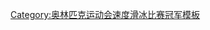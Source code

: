{{navbox
| name = 奥林匹克运动会速度滑冰比赛女子3000米冠军
| title = [[File:Olympic rings.svg|30px]] [[奥林匹克运动会速度滑冰奖牌得主列表|奥林匹克运动会速度滑冰比赛女子3000米冠军]]
| titlestyle = background:gold;
| state = {{{state|autocollapse}}}
| liststyle = text-align:left;
| listclass = plainlist
| list1 = {{div col|colwidth=20em}}
* [[Speed skating at the 1960 Winter Olympics – Women's 3000 metres|1960]]：{{flagicon|URS}} [[利迪娅·斯科布利科娃]]
* [[Speed skating at the 1964 Winter Olympics – Women's 3000 metres|1964]]：{{flagicon|URS}} [[利迪娅·斯科布利科娃]]
* [[Speed skating at the 1968 Winter Olympics – Women's 3000 metres|1968]]：{{flagicon|NED}} [[安斯·许特]]
* [[Speed skating at the 1972 Winter Olympics – Women's 3000 metres|1972]]：{{flagicon|NED}} [[斯廷·凯瑟]]
* [[Speed skating at the 1976 Winter Olympics – Women's 3000 metres|1976]]：{{flagicon|URS}} [[塔蒂亚娜·阿维丽娜]]
* [[Speed skating at the 1980 Winter Olympics – Women's 3000 metres|1980]]：{{flagicon|NOR}} [[比约格·埃娃·延森]]
* [[Speed skating at the 1984 Winter Olympics – Women's 3000 metres|1984]]：{{flagicon|GDR}} [[安德烈娅·埃里希-米切利希]]
* [[Speed skating at the 1988 Winter Olympics – Women's 3000 metres|1988]]：{{flagicon|NED}} [[伊冯娜·范亨尼普]]
* [[Speed skating at the 1992 Winter Olympics – Women's 3000 metres|1992]]：{{flagicon|GER}} [[贡达·尼曼-施蒂内曼]]
* [[Speed skating at the 1994 Winter Olympics – Women's 3000 metres|1994]]：{{flagicon|RUS}} [[斯维特拉娜·巴扎诺娃]]
* [[Speed skating at the 1998 Winter Olympics – Women's 3000 metres|1998]]：{{flagicon|GER}} [[贡达·尼曼-施蒂内曼]]
* [[Speed skating at the 2002 Winter Olympics – Women's 3000 metres|2002]]：{{flagicon|GER}} [[克劳迪娅·佩希施泰因]]
* [[Speed skating at the 2006 Winter Olympics – Women's 3000 metres|2006]]：{{flagicon|NED}} [[伊伦·伍斯特]]
* [[Speed skating at the 2010 Winter Olympics – Women's 3000 metres|2010]]：{{flagicon|CZE}} [[玛尔蒂娜·萨布利科娃]]
* [[2014年冬季奧林匹克運動會競速滑冰比賽－女子3000公尺|2014]]：{{flagicon|NED}} [[伊伦·伍斯特]]
* [[2018年冬季奥林匹克运动会速度滑冰女子3000米比赛|2018]]：{{flagicon|NED}} [[卡莱因·阿赫特雷克特]]
* [[2022年冬季奥林匹克运动会速度滑冰女子3000米比赛|2022]]：{{flagicon|NED}} [[伊雷妮·斯豪滕]]
{{div col end}}
}}<noinclude>
{{collapsible option}}
[[Category:奥林匹克运动会速度滑冰比赛冠军模板]]
</noinclude>
